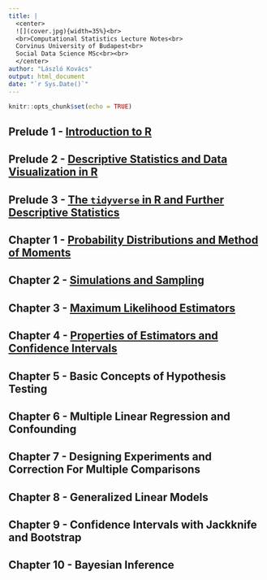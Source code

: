 ```yaml
---
title: |
  <center>
  ![](cover.jpg){width=35%}<br> 
  <br>Computational Statistics Lecture Notes<br>
  Corvinus University of Budapest<br>
  Social Data Science MSc<br><br>
  </center> 
author: "László Kovács"
output: html_document
date: "`r Sys.Date()`"
---
```


```r
knitr::opts_chunk$set(echo = TRUE)
```

## Prelude 1 - <a href="Prelude01.html" target="_blank">Introduction to R</a>

## Prelude 2 - <a href="Prelude02.html" target="_blank">Descriptive Statistics and Data Visualization in R</a>

## Prelude 3 - <a href="Prelude03.html" target="_blank">The `tidyverse` in R and Further Descriptive Statistics</a>

## Chapter 1 - <a href="Chapter01.html" target="_blank">Probability Distributions and Method of Moments</a>

## Chapter 2 - <a href="Chapter02.html" target="_blank">Simulations and Sampling</a>

## Chapter 3 - <a href="Chapter03.html" target="_blank">Maximum Likelihood Estimators</a>

## Chapter 4 - <a href="Chapter04.html" target="_blank">Properties of Estimators and Confidence Intervals</a>

## Chapter 5 - Basic Concepts of Hypothesis Testing

## Chapter 6 - Multiple Linear Regression and Confounding

## Chapter 7 - Designing Experiments and Correction For Multiple Comparisons

## Chapter 8 - Generalized Linear Models

## Chapter 9 - Confidence Intervals with Jackknife and Bootstrap

## Chapter 10 - Bayesian Inference